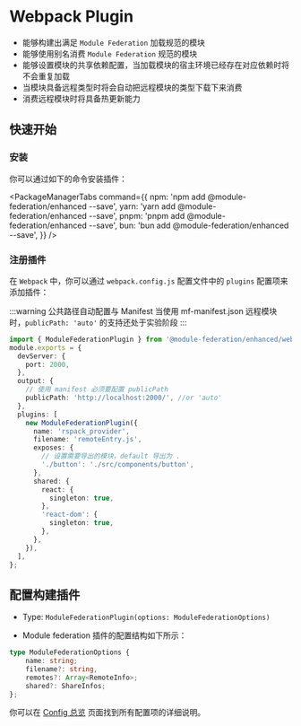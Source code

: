 # Webpack Plugin

- 能够构建出满足 `Module Federation` 加载规范的模块
- 能够使用别名消费 `Module Federation` 规范的模块
- 能够设置模块的共享依赖配置，当加载模块的宿主环境已经存在对应依赖时将不会重复加载
- 当模块具备远程类型时将会自动把远程模块的类型下载下来消费
- 消费远程模块时将具备热更新能力

## 快速开始

### 安装

你可以通过如下的命令安装插件：


<PackageManagerTabs
  command={{
    npm: 'npm add @module-federation/enhanced --save',
    yarn: 'yarn add @module-federation/enhanced --save',
    pnpm: 'pnpm add @module-federation/enhanced --save',
    bun: 'bun add @module-federation/enhanced --save',
  }}
/>

### 注册插件

在 `Webpack` 中，你可以通过 `webpack.config.js` 配置文件中的 `plugins` 配置项来添加插件：

:::warning 公共路径自动配置与 Manifest
当使用 mf-manifest.json 远程模块时，`publicPath: 'auto'` 的支持还处于实验阶段
:::

```ts title='webpack.config.js'
import { ModuleFederationPlugin } from '@module-federation/enhanced/webpack';
module.exports = {
  devServer: {
    port: 2000,
  },
  output: {
    // 使用 manifest 必须要配置 publicPath
    publicPath: 'http://localhost:2000/', //or 'auto'
  },
  plugins: [
    new ModuleFederationPlugin({
      name: 'rspack_provider',
      filename: 'remoteEntry.js',
      exposes: {
        // 设置需要导出的模块，default 导出为 .
        './button': './src/components/button',
      },
      shared: {
        react: {
          singleton: true,
        },
        'react-dom': {
          singleton: true,
        },
      },
    }),
  ],
};
```

## 配置构建插件

- Type: `ModuleFederationPlugin(options: ModuleFederationOptions)`

- Module federation 插件的配置结构如下所示：

```ts
type ModuleFederationOptions {
    name: string;
    filename?: string,
    remotes?: Array<RemoteInfo>;
    shared?: ShareInfos;
};
```

你可以在 [Config 总览](../../configure/index) 页面找到所有配置项的详细说明。
